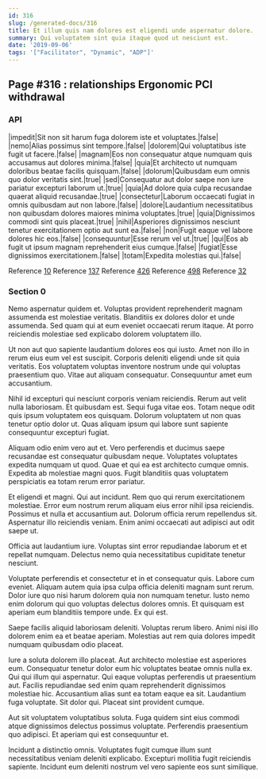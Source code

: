 ```yaml
---
id: 316
slug: /generated-docs/316
title: Et illum quis nam dolores est eligendi unde aspernatur dolore.
summary: Qui voluptatem sint quia itaque quod ut nesciunt est.
date: '2019-09-06'
tags: '["Facilitator", "Dynamic", "ADP"]'
---
```



## Page #316 : relationships Ergonomic PCI withdrawal
### API

|impedit|Sit non sit harum fuga dolorem iste et voluptates.|false|
|nemo|Alias possimus sint tempore.|false|
|dolorem|Qui voluptatibus iste fugit ut facere.|false|
|magnam|Eos non consequatur atque numquam quis accusamus aut dolores minima.|false|
|quia|Et architecto ut numquam doloribus beatae facilis quisquam.|false|
|dolorum|Quibusdam eum omnis quo dolor veritatis sint.|true|
|sed|Consequatur aut dolor saepe non iure pariatur excepturi laborum ut.|true|
|quia|Ad dolore quia culpa recusandae quaerat aliquid recusandae.|true|
|consectetur|Laborum occaecati fugiat in omnis quibusdam aut non labore.|false|
|dolore|Laudantium necessitatibus non quibusdam dolores maiores minima voluptates.|true|
|quia|Dignissimos commodi sint quis placeat.|true|
|nihil|Asperiores dignissimos nesciunt tenetur exercitationem optio aut sunt ea.|false|
|non|Fugit eaque vel labore dolores hic eos.|false|
|consequuntur|Esse rerum vel ut.|true|
|qui|Eos ab fugit ut ipsum magnam reprehenderit eius cumque.|false|
|fugiat|Esse dignissimos exercitationem.|false|
|totam|Expedita molestias qui.|false|

Reference [10](/generated-docs/10)
Reference [137](/generated-docs/137)
Reference [426](/generated-docs/426)
Reference [498](/generated-docs/498)
Reference [32](/generated-docs/32)




### Section 0
Nemo aspernatur quidem et. Voluptas provident reprehenderit magnam assumenda est molestiae veritatis. Blanditiis ex dolores dolor et unde assumenda. Sed quam qui at eum eveniet occaecati rerum itaque. At porro reiciendis molestiae sed explicabo dolorem voluptatem illo.
 Ut non aut quo sapiente laudantium dolores eos qui iusto. Amet non illo in rerum eius eum vel est suscipit. Corporis deleniti eligendi unde sit quia veritatis. Eos voluptatem voluptas inventore nostrum unde qui voluptas praesentium quo. Vitae aut aliquam consequatur. Consequuntur amet eum accusantium.
 Nihil id excepturi qui nesciunt corporis veniam reiciendis. Rerum aut velit nulla laboriosam. Et quibusdam est.
Sequi fuga vitae eos. Totam neque odit quis ipsum voluptatem eos quisquam. Dolorum voluptatem ut non quas tenetur optio dolor ut. Quas aliquam ipsum qui labore sunt sapiente consequuntur excepturi fugiat.
 Aliquam odio enim vero aut et. Vero perferendis et ducimus saepe recusandae est consequatur quibusdam neque. Voluptates voluptates expedita numquam ut quod. Quae et qui ea est architecto cumque omnis. Expedita ab molestiae magni quos. Fugit blanditiis quas voluptatem perspiciatis ea totam rerum error pariatur.
 Et eligendi et magni. Qui aut incidunt. Rem quo qui rerum exercitationem molestiae. Error eum nostrum rerum aliquam eius error nihil ipsa reiciendis. Possimus et nulla et accusantium aut.
Dolorum officia rerum repellendus sit. Aspernatur illo reiciendis veniam. Enim animi occaecati aut adipisci aut odit saepe ut.
 Officia aut laudantium iure. Voluptas sint error repudiandae laborum et et repellat numquam. Delectus nemo quia necessitatibus cupiditate tenetur nesciunt.
 Voluptate perferendis et consectetur et in et consequatur quis. Labore cum eveniet. Aliquam autem quia ipsa culpa officia deleniti magnam sunt rerum.
Dolor iure quo nisi harum dolorem quia non numquam tenetur. Iusto nemo enim dolorum qui quo voluptas delectus dolores omnis. Et quisquam est aperiam eum blanditiis tempore unde. Ex qui est.
 Saepe facilis aliquid laboriosam deleniti. Voluptas rerum libero. Animi nisi illo dolorem enim ea et beatae aperiam. Molestias aut rem quia dolores impedit numquam quibusdam odio placeat.
 Iure a soluta dolorem illo placeat. Aut architecto molestiae est asperiores eum. Consequatur tenetur dolor eum hic voluptates beatae omnis nulla ex. Qui qui illum qui aspernatur. Qui eaque voluptas perferendis ut praesentium aut.
Facilis repudiandae sed enim quam reprehenderit dignissimos molestiae hic. Accusantium alias sunt ea totam eaque ea sit. Laudantium fuga voluptate. Sit dolor qui. Placeat sint provident cumque.
 Aut sit voluptatem voluptatibus soluta. Fuga quidem sint eius commodi atque dignissimos delectus possimus voluptate. Perferendis praesentium quo adipisci. Et aperiam qui est consequuntur et.
 Incidunt a distinctio omnis. Voluptates fugit cumque illum sunt necessitatibus veniam deleniti explicabo. Excepturi mollitia fugit reiciendis sapiente. Incidunt eum deleniti nostrum vel vero sapiente eos sunt similique.
